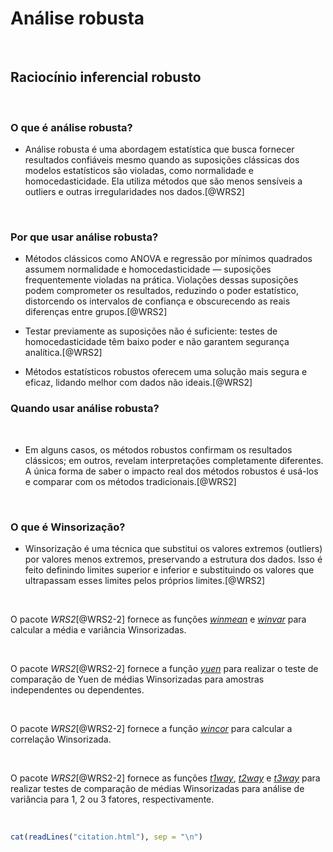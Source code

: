 # **Análise robusta** {#analise-robusta}

<br>

## Raciocínio inferencial robusto

<br>

### O que é análise robusta?

- Análise robusta é uma abordagem estatística que busca fornecer resultados confiáveis mesmo quando as suposições clássicas dos modelos estatísticos são violadas, como normalidade e homocedasticidade. Ela utiliza métodos que são menos sensíveis a outliers e outras irregularidades nos dados.[@WRS2]

<br>

### Por que usar análise robusta?

- Métodos clássicos como ANOVA e regressão por mínimos quadrados assumem normalidade e homocedasticidade — suposições frequentemente violadas na prática. Violações dessas suposições podem comprometer os resultados, reduzindo o poder estatístico, distorcendo os intervalos de confiança e obscurecendo as reais diferenças entre grupos.[@WRS2]

- Testar previamente as suposições não é suficiente: testes de homocedasticidade têm baixo poder e não garantem segurança analítica.[@WRS2]

- Métodos estatísticos robustos oferecem uma solução mais segura e eficaz, lidando melhor com dados não ideais.[@WRS2]

### Quando usar análise robusta?

<br>

- Em alguns casos, os métodos robustos confirmam os resultados clássicos; em outros, revelam interpretações completamente diferentes. A única forma de saber o impacto real dos métodos robustos é usá-los e comparar com os métodos tradicionais.[@WRS2]

<br>

### O que é Winsorização?

- Winsorização é uma técnica que substitui os valores extremos (outliers) por valores menos extremos, preservando a estrutura dos dados. Isso é feito definindo limites superior e inferior e substituindo os valores que ultrapassam esses limites pelos próprios limites.[@WRS2]

<br>

::: {.infobox .Rlogo data-latex="{images/Rlogo}"}
O pacote *WRS2*[@WRS2-2] fornece as funções [*winmean*](https://www.rdocumentation.org/packages/WRS2/versions/1.1-6/topics/trimse) e [*winvar*](https://www.rdocumentation.org/packages/WRS2/versions/1.1-6/topics/trimse) para calcular a média e variância Winsorizadas.
:::

<br>

::: {.infobox .Rlogo data-latex="{images/Rlogo}"}
O pacote *WRS2*[@WRS2-2] fornece a função [*yuen*](https://www.rdocumentation.org/packages/WRS2/versions/1.1-6/topics/yuen) para realizar o teste de comparação de Yuen de médias Winsorizadas para amostras independentes ou dependentes.
:::

<br>

::: {.infobox .Rlogo data-latex="{images/Rlogo}"}
O pacote *WRS2*[@WRS2-2] fornece a função [*wincor*](https://www.rdocumentation.org/packages/WRS2/versions/1.1-6/topics/pbcor) para calcular a correlação Winsorizada.
:::

<br>

::: {.infobox .Rlogo data-latex="{images/Rlogo}"}
O pacote *WRS2*[@WRS2-2] fornece as funções [*t1way*](https://www.rdocumentation.org/packages/WRS2/versions/1.1-6/topics/t1way), [*t2way*](https://www.rdocumentation.org/packages/WRS2/versions/1.1-6/topics/t2way) e [*t3way*](https://www.rdocumentation.org/packages/WRS2/versions/1.1-6/topics/t3way) para realizar testes de comparação de médias Winsorizadas para análise de variância para 1, 2 ou 3 fatores, respectivamente.
:::

<br>

```r
cat(readLines("citation.html"), sep = "\n")
```

<br>
